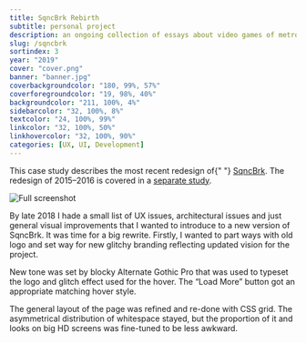 ```yaml
---
title: SqncBrk Rebirth
subtitle: personal project
description: an ongoing collection of essays about video games of metroidvania genre.
slug: /sqncbrk
sortindex: 3
year: "2019"
cover: "cover.png"
banner: "banner.jpg"
coverbackgroundcolor: "180, 99%, 57%"
coverforegroundcolor: "19, 98%, 40%"
backgroundcolor: "211, 100%, 4%"
sidebarcolor: "32, 100%, 8%"
textcolor: "24, 100%, 99%"
linkcolor: "32, 100%, 50%"
linkhovercolor: "32, 100%, 90%"
categories: [UX, UI, Development]
---
```



<Disclaimer>
  This case study describes the most recent redesign of{" "}
  <a href="https://sqncbrk.com">SqncBrk</a>. The redesign of 2015–2016 is
  covered in a <a href="/sqncbrk-redux">separate study</a>.
</Disclaimer>

![Full screenshot](./fullshot.jpg)

By late 2018 I hade a small list of UX issues, architectural issues and just general visual improvements that I wanted to introduce to a new version of SqncBrk. It was time for a big rewrite. Firstly, I wanted to part ways with old logo and set way for new glitchy branding reflecting updated vision for the project.

<Newlogo />

New tone was set by blocky Alternate Gothic Pro that was used to typeset the logo and glitch effect used for the hover. The “Load More” button got an appropriate matching hover style.

<Loadmore />

The general layout of the page was refined and re-done with CSS grid. The asymmetrical distribution of whitespace stayed, but the proportion of it and looks on big HD screens was fine-tuned to be less awkward.
